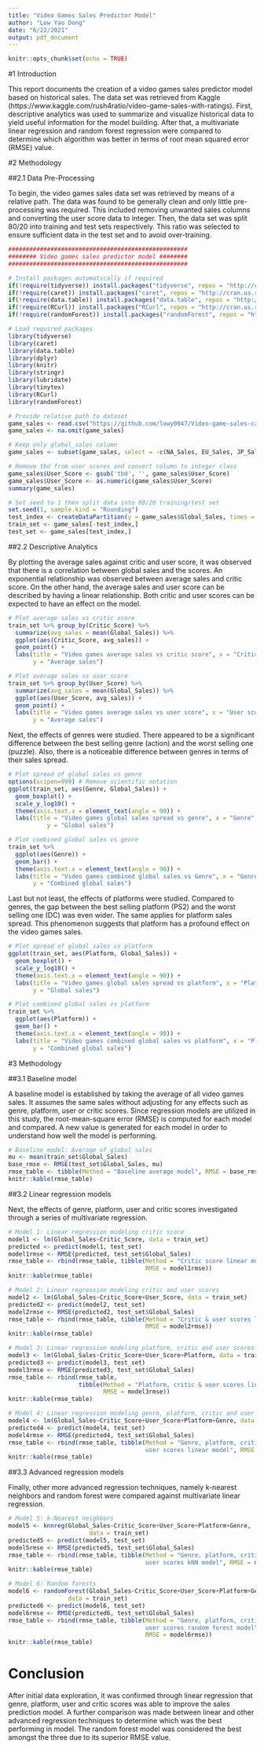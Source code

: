 ```yaml
---
title: "Video Games Sales Predictor Model"
author: "Low Yao Dong"
date: "6/22/2021"
output: pdf_document
---
```


```r
knitr::opts_chunk$set(echo = TRUE)
```

#1 Introduction

This report documents the creation of a video games sales predictor model based on historical sales. The data set was retrieved from Kaggle (https://www.kaggle.com/rush4ratio/video-game-sales-with-ratings). First, descriptive analytics was used to summarize and visualize historical data to yield useful information for the model building.
After that, a multivariate linear regression and random forest regression were compared to determine which algorithm was better in terms of root mean squared error (RMSE) value.


#2 Methodology

##2.1 Data Pre-Processing

To begin, the video games sales data set was retrieved by means of a relative path. The data was found to be generally clean and only little pre-processing was required. This included removing unwanted sales columns and converting the user score data to integer. Then, the data set was split 80/20 into training and test sets respectively. This ratio was selected to ensure sufficient data in the test set and to avoid over-training.

```r
###################################################
######## Video games sales predictor model ########
###################################################

# Install packages automatically if required
if(!require(tidyverse)) install.packages("tidyverse", repos = "http://cran.us.r-project.org")
if(!require(caret)) install.packages("caret", repos = "http://cran.us.r-project.org")
if(!require(data.table)) install.packages("data.table", repos = "http://cran.us.r-project.org")
if(!require(RCurl)) install.packages("RCurl", repos = "http://cran.us.r-project.org")
if(!require(randomForest)) install.packages("randomForest", repos = "http://cran.us.r-project.org")

# Load required packages
library(tidyverse)
library(caret)
library(data.table)
library(dplyr)
library(knitr)
library(stringr)
library(lubridate)
library(tinytex)
library(RCurl)
library(randomForest)

# Provide relative path to dataset
game_sales <- read.csv("https://github.com/lowy0047/Video-game-sales-capstone/blob/main/Video_Games_Sales_as_at_22_Dec_2016.csv?raw=true")
game_sales <- na.omit(game_sales)

# Keep only global_sales column
game_sales <- subset(game_sales, select = -c(NA_Sales, EU_Sales, JP_Sales, Other_Sales))

# Remove tbd from user scores and convert column to integer class
game_sales$User_Score <- gsub('tbd', '', game_sales$User_Score)
game_sales$User_Score <- as.numeric(game_sales$User_Score)
summary(game_sales)

# Set seed to 1 then split data into 80/20 training/test set
set.seed(1, sample.kind = "Rounding")
test_index <- createDataPartition(y = game_sales$Global_Sales, times = 1, p = 0.2, list = FALSE)
train_set <- game_sales[-test_index,]
test_set <- game_sales[test_index,]
```


##2.2 Descriptive Analytics

By plotting the average sales against critic and user score, it was observed that there is a correlation between global sales and the scores. An exponential relationship was observed between average sales and critic score. On the other hand, the average sales and user score can be described by having a linear relationship. Both critic and user scores can be expected to have an effect on the model.

```r
# Plot average sales vs critic score
train_set %>% group_by(Critic_Score) %>%
  summarize(avg_sales = mean(Global_Sales)) %>%
  ggplot(aes(Critic_Score, avg_sales)) +
  geom_point() +
  labs(title = "Video games average sales vs critic score", x = "Critic score", 
       y = "Average sales")

# Plot average sales vs user score
train_set %>% group_by(User_Score) %>%
  summarize(avg_sales = mean(Global_Sales)) %>%
  ggplot(aes(User_Score, avg_sales)) +
  geom_point() +
  labs(title = "Video games average sales vs user score", x = "User score", 
       y = "Average sales")
```

Next, the effects of genres were studied. There appeared to be a significant difference between the best selling genre (action) and the worst selling one (puzzle). Also, there is a noticeable difference between genres in terms of their sales spread.

```r
# Plot spread of global sales vs genre
options(scipen=999) # Remove scientific notation
ggplot(train_set, aes(Genre, Global_Sales)) +
  geom_boxplot() +
  scale_y_log10() +
  theme(axis.text.x = element_text(angle = 90)) +
  labs(title = "Video games global sales spread vs genre", x = "Genre", 
           y = "Global sales")

# Plot combined global sales vs genre
train_set %>% 
  ggplot(aes(Genre)) +
  geom_bar() +
  theme(axis.text.x = element_text(angle = 90)) +
  labs(title = "Video games combined global sales vs Genre", x = "Genre", 
       y = "Combined global sales")
```

Last but not least, the effects of platforms were studied. Compared to genres, the gap between the best selling platform (PS2) and the worst selling one (DC) was even wider. The same applies for platform sales spread. This phenomenon suggests that platform has a profound effect on the video games sales.

```r
# Plot spread of global sales vs platform
ggplot(train_set, aes(Platform, Global_Sales)) +
  geom_boxplot() +
  scale_y_log10() +
  theme(axis.text.x = element_text(angle = 90)) +
  labs(title = "Video games global sales spread vs platform", x = "Platform", 
       y = "Global sales")

# Plot combined global sales vs platform
train_set %>% 
  ggplot(aes(Platform)) +
  geom_bar() +
  theme(axis.text.x = element_text(angle = 90)) +
  labs(title = "Video games combined global sales vs platform", x = "Platform", 
       y = "Combined global sales")
```

#3 Methodology

##3.1 Baseline model

A baseline model is established by taking the average of all video games sales. It assumes the same sales without adjusting for any effects such as genre, platform, user or critic scores. Since regression models are utilized in this study, the root-mean-square error (RMSE) is computed for each model and compared. A new value is generated for each model in order to understand how well the model is performing.

```r
# Baseline model: Average of global sales
mu <- mean(train_set$Global_Sales)
base_rmse <- RMSE(test_set$Global_Sales, mu)
rmse_table <- tibble(Method = "Baseline average model", RMSE = base_rmse)
knitr::kable(rmse_table)
```


##3.2 Linear regression models

Next, the effects of genre, platform, user and critic scores investigated through a series of multivariate regression.

```r
# Model 1: Linear regression modeling critic score
model1 <- lm(Global_Sales~Critic_Score, data = train_set)
predicted <- predict(model1, test_set)
model1rmse <- RMSE(predicted, test_set$Global_Sales)
rmse_table <- rbind(rmse_table, tibble(Method = "Critic score linear model", 
                                       RMSE = model1rmse))
knitr::kable(rmse_table)

# Model 2: Linear regression modeling critic and user scores
model2 <- lm(Global_Sales~Critic_Score+User_Score, data = train_set)
predicted2 <- predict(model2, test_set)
model2rmse <- RMSE(predicted2, test_set$Global_Sales)
rmse_table <- rbind(rmse_table, tibble(Method = "Critic & user scores linear model", 
                                       RMSE = model2rmse))
knitr::kable(rmse_table)

# Model 3: Linear regression modeling platform, critic and user scores
model3 <- lm(Global_Sales~Critic_Score+User_Score+Platform, data = train_set)
predicted3 <- predict(model3, test_set)
model3rmse <- RMSE(predicted3, test_set$Global_Sales)
rmse_table <- rbind(rmse_table, 
                    tibble(Method = "Platform, critic & user scores linear model", 
                           RMSE = model3rmse))
knitr::kable(rmse_table)

# Model 4: Linear regression modeling genre, platform, critic and user scores
model4 <- lm(Global_Sales~Critic_Score+User_Score+Platform+Genre, data = train_set)
predicted4 <- predict(model4, test_set)
model4rmse <- RMSE(predicted4, test_set$Global_Sales)
rmse_table <- rbind(rmse_table, tibble(Method = "Genre, platform, critic & 
                                       user scores linear model", RMSE = model4rmse))
knitr::kable(rmse_table)
```


##3.3 Advanced regression models

Finally, other more advanced regression techniques, namely k-nearest neighbors and random forest were compared against multivariate linear regression.

```r
# Model 5: k-Nearest neighbors
model5 <- knnreg(Global_Sales~Critic_Score+User_Score+Platform+Genre, 
                       data = train_set)
predicted5 <- predict(model5, test_set)
model5rmse <- RMSE(predicted5, test_set$Global_Sales)
rmse_table <- rbind(rmse_table, tibble(Method = "Genre, platform, critic & 
                                       user scores kNN model", RMSE = model5rmse))
knitr::kable(rmse_table)

# Model 6: Random forests
model6 <- randomForest(Global_Sales~Critic_Score+User_Score+Platform+Genre, 
                 data = train_set)
predicted6 <- predict(model6, test_set)
model6rmse <- RMSE(predicted6, test_set$Global_Sales)
rmse_table <- rbind(rmse_table, tibble(Method = "Genre, platform, critic & 
                                       user scores random forest model", 
                                       RMSE = model6rmse))
knitr::kable(rmse_table)
```


# Conclusion

After initial data exploration, it was confirmed through linear regression that genre, platform, user and critic scores was able to improve the sales prediction model. A further comparison was made between linear and other advanced regression techniques to determine which was the best performing in model. The random forest model was considered the best amongst the three due to its superior RMSE value.